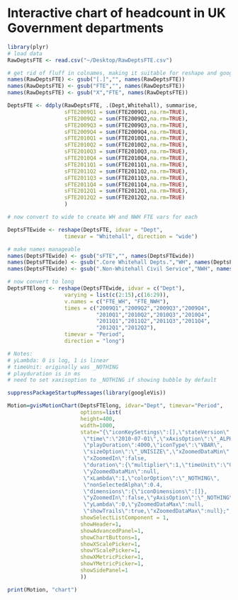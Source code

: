 Interactive chart of headcount in UK Government departments
========================================================

```r
library(plyr)
# load data
RawDeptsFTE <- read.csv("~/Desktop/RawDeptsFTE.csv")

# get rid of fluff in colnames, making it suitable for reshape and googlevis
names(RawDeptsFTE) <- gsub("[.]","", names(RawDeptsFTE))
names(RawDeptsFTE) <- gsub("FTE","", names(RawDeptsFTE))
names(RawDeptsFTE) <- gsub("X","FTE", names(RawDeptsFTE))

DeptsFTE <- ddply(RawDeptsFTE, .(Dept,Whitehall), summarise,
                  sFTE2009Q1 = sum(FTE2009Q1,na.rm=TRUE),
                  sFTE2009Q2 = sum(FTE2009Q2,na.rm=TRUE),
                  sFTE2009Q3 = sum(FTE2009Q3,na.rm=TRUE),
                  sFTE2009Q4 = sum(FTE2009Q4,na.rm=TRUE),
                  sFTE2010Q1 = sum(FTE2010Q1,na.rm=TRUE),
                  sFTE2010Q2 = sum(FTE2010Q2,na.rm=TRUE),
                  sFTE2010Q3 = sum(FTE2010Q3,na.rm=TRUE),
                  sFTE2010Q4 = sum(FTE2010Q4,na.rm=TRUE),
                  sFTE2011Q1 = sum(FTE2011Q1,na.rm=TRUE),
                  sFTE2011Q2 = sum(FTE2011Q2,na.rm=TRUE),
                  sFTE2011Q3 = sum(FTE2011Q3,na.rm=TRUE),
                  sFTE2011Q4 = sum(FTE2011Q4,na.rm=TRUE),
                  sFTE2012Q1 = sum(FTE2012Q1,na.rm=TRUE),
                  sFTE2012Q2 = sum(FTE2012Q2,na.rm=TRUE)
                  )

# now convert to wide to create WH and NWH FTE vars for each

DeptsFTEwide <- reshape(DeptsFTE, idvar = "Dept",
                  timevar = "Whitehall", direction = "wide")

# make names manageable
names(DeptsFTEwide) <- gsub("sFTE","", names(DeptsFTEwide))
names(DeptsFTEwide) <- gsub(".Core Whitehall Depts.","WH", names(DeptsFTEwide))
names(DeptsFTEwide) <- gsub(".Non-Whitehall Civil Service","NWH", names(DeptsFTEwide))

# now convert to long
DeptsFTElong <- reshape(DeptsFTEwide, idvar = c("Dept"), 
                  varying = list(c(2:15),c(16:29)),
                  v.names = c("FTE_WH", "FTE_NWH"),
                  times = c("2009Q1","2009Q2","2009Q3","2009Q4",
                            "2010Q1","2010Q2","2010Q3","2010Q4",
                            "2011Q1","2011Q2","2011Q3","2011Q4",
                            "2012Q1","2012Q2"),
                  timevar = "Period",
                  direction = "long")

# Notes:
# yLambda: 0 is log, 1 is linear
# timeUnit: originally was _NOTHING
# playduration is in ms
# need to set xaxisoption to _NOTHING if showing bubble by default

```

```r

suppressPackageStartupMessages(library(googleVis))

Motion=gvisMotionChart(DeptsFTElong, idvar="Dept", timevar="Period",
                       options=list(
                       height=400, 
                       width=1000, 
                       state="{\"iconKeySettings\":[],\"stateVersion\":3,
                        \"time\":\"2010-07-01\",\"xAxisOption\":\"_ALPHABETICAL\",
                        \"playDuration\":4000,\"iconType\":\"VBAR\",
                        \"sizeOption\":\"_UNISIZE\",\"xZoomedDataMin\":null,
                        \"xZoomedIn\":false,
                        \"duration\":{\"multiplier\":1,\"timeUnit\":\"Q\"},
                        \"yZoomedDataMin\":null,
                        \"xLambda\":1,\"colorOption\":\"_NOTHING\",
                        \"nonSelectedAlpha\":0.4,
                        \"dimensions\":{\"iconDimensions\":[]},
                        \"yZoomedIn\":false,\"yAxisOption\":\"_NOTHING\",
                        \"yLambda\":0,\"yZoomedDataMax\":null,
                        \"showTrails\":true,\"xZoomedDataMax\":null};",
                       showSelectListComponent = 1,
                       showHeader=1,
                       showAdvancedPanel=1,
                       showChartButtons=1,
                       showXScalePicker=1,
                       showYScalePicker=1,
                       showXMetricPicker=1,
                       showYMetricPicker=1,
                       showSidePanel=1
                       ))
```


```r
print(Motion, "chart")
```
